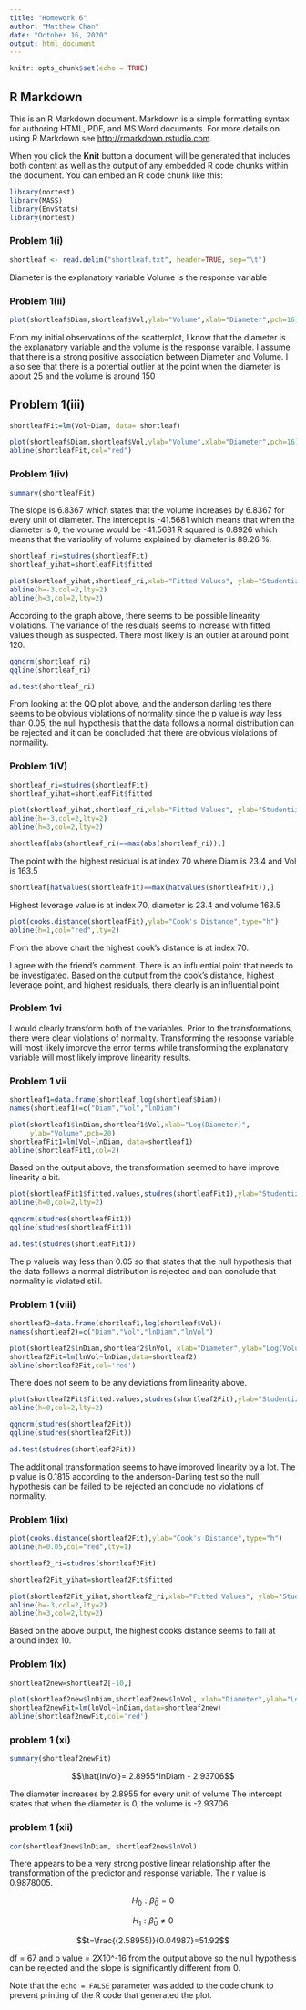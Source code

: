 ---
title: "Homework 6"
author: "Matthew Chan"
date: "October 16, 2020"
output: html_document
---

```{r setup, include=FALSE}
knitr::opts_chunk$set(echo = TRUE)
```

## R Markdown

This is an R Markdown document. Markdown is a simple formatting syntax for authoring HTML, PDF, and MS Word documents. For more details on using R Markdown see <http://rmarkdown.rstudio.com>.

When you click the **Knit** button a document will be generated that includes both content as well as the output of any embedded R code chunks within the document. You can embed an R code chunk like this:
```{r}
library(nortest)
library(MASS)
library(EnvStats)
library(nortest)
```

### Problem 1(i)

```{r }
shortleaf <- read.delim("shortleaf.txt", header=TRUE, sep="\t")
```

Diameter is the explanatory variable
Volume is the response variable

### Problem 1(ii)

```{r}
plot(shortleaf$Diam,shortleaf$Vol,ylab="Volume",xlab="Diameter",pch=16)
```

From my initial observations of the scatterplot, I know that the diameter is the explanatory variable and the volume is the response varaible. I  assume that there is a strong positive association between Diameter and Volume. I also see that there is a potential outlier at the point when the diameter is about 25 and the volume is around 150

## Problem 1(iii)

```{r}
shortleafFit=lm(Vol~Diam, data= shortleaf)
```


 
```{r}
plot(shortleaf$Diam,shortleaf$Vol,ylab="Volume",xlab="Diameter",pch=16)
abline(shortleafFit,col="red")

```


### Problem 1(iv)
```{r}
summary(shortleafFit)
```

The slope is 6.8367 which states that the volume increases by 6.8367 for every unit of diameter.
The intercept is -41.5681 which means that when the diameter is 0, the volume would be -41.5681 
R squared is 0.8926 which means that the variablity of volume explained by diameter is 89.26 %.

```{r}
shortleaf_ri=studres(shortleafFit)  
shortleaf_yihat=shortleafFit$fitted
```

```{r}
plot(shortleaf_yihat,shortleaf_ri,xlab="Fitted Values", ylab="Studentized Residuals")
abline(h=-3,col=2,lty=2)
abline(h=3,col=2,lty=2)
```

According to the graph above, there seems to be possible linearity violations. The variance of the residuals seems to increase with fitted values though as suspected. There most likely is an outlier at around point 120. 

```{r}
qqnorm(shortleaf_ri)
qqline(shortleaf_ri)
```

```{r}
ad.test(shortleaf_ri)
```

From looking at the QQ plot above, and the anderson darling tes there seems to be obvious violations of normality since the p value is way less than 0.05, the null hypothesis that the data follows a normal distribution can be rejected and it can be concluded that there are obvious violations of normaility.

### Problem 1(V)

```{r}
shortleaf_ri=studres(shortleafFit) 
shortleaf_yihat=shortleafFit$fitted
```

```{r}
plot(shortleaf_yihat,shortleaf_ri,xlab="Fitted Values", ylab="Studentized Residuals")
abline(h=-3,col=2,lty=2)
abline(h=3,col=2,lty=2)
```

```{r}
shortleaf[abs(shortleaf_ri)==max(abs(shortleaf_ri)),]
```

The point with the highest residual is at index 70 where Diam is 23.4 and Vol is 163.5

```{r}
shortleaf[hatvalues(shortleafFit)==max(hatvalues(shortleafFit)),]
```

Highest leverage value is at index 70, diameter is 23.4 and volume 163.5 

```{r}
plot(cooks.distance(shortleafFit),ylab="Cook's Distance",type="h")
abline(h=1,col="red",lty=2)
```

From the above chart the highest cook's distance is at index 70.

I agree with the friend's comment. There is an influential point that needs to be investigated. Based on the output from the cook's distance, highest leverage point, and highest residuals, there clearly is an influential point. 

### Problem 1vi

I would clearly transform both of the variables. Prior to the transformations, there were clear violations of normality. Transforming the response variable will most likely improve the error terms while transforming the explanatory variable will most likely improve linearity results. 

### Problem 1 vii

```{r}
shortleaf1=data.frame(shortleaf,log(shortleaf$Diam))
names(shortleaf1)=c("Diam","Vol","lnDiam")
```

```{r}
plot(shortleaf1$lnDiam,shortleaf1$Vol,xlab="Log(Diameter)",
     ylab="Volume",pch=20)
shortleafFit1=lm(Vol~lnDiam, data=shortleaf1)
abline(shortleafFit1,col=2)
```

Based on the output above, the transformation seemed to have improve linearity a bit.

```{r}
plot(shortleafFit1$fitted.values,studres(shortleafFit1),ylab="Studentized Residuals",xlab="Fitted Values")
abline(h=0,col=2,lty=2)
```

```{r}
qqnorm(studres(shortleafFit1)) 
qqline(studres(shortleafFit1))
```

```{r}
ad.test(studres(shortleafFit1)) 
```

The p valueis way less than 0.05 so that states that the null hypothesis that the data follows a normal distribution is rejected and can conclude that normality is violated still. 

### Problem 1 (viii)

```{r}
shortleaf2=data.frame(shortleaf1,log(shortleaf$Vol))
names(shortleaf2)=c("Diam","Vol","lnDiam","lnVol")
```

```{r}
plot(shortleaf2$lnDiam,shortleaf2$lnVol, xlab="Diameter",ylab="Log(Volume)")
shortleaf2Fit=lm(lnVol~lnDiam,data=shortleaf2)
abline(shortleaf2Fit,col='red')
```

There does not seem to be any deviations from linearity above. 

```{r}
plot(shortleaf2Fit$fitted.values,studres(shortleaf2Fit),ylab="Studentized Residuals",xlab="Fitted Values")
abline(h=0,col=2,lty=2)
```

```{r}
qqnorm(studres(shortleaf2Fit)) 
qqline(studres(shortleaf2Fit))
```

```{r}
ad.test(studres(shortleaf2Fit)) 
```

The additional transformation seems to have improved linearity by a lot. The p value is 0.1815 according to the anderson-Darling test so the null hypothesis can be failed to be rejected an conclude no violations of normality. 

### Problem 1(ix)

```{r}
plot(cooks.distance(shortleaf2Fit),ylab="Cook's Distance",type="h")
abline(h=0.05,col="red",lty=1)
```
```{r}
shortleaf2_ri=studres(shortleaf2Fit)  
```
```{r}
shortleaf2Fit_yihat=shortleaf2Fit$fitted
```

```{r}
plot(shortleaf2Fit_yihat,shortleaf2_ri,xlab="Fitted Values", ylab="Studentized Residuals")
abline(h=-3,col=2,lty=2)
abline(h=3,col=2,lty=2)
```

Based on the above output, the highest cooks distance seems to fall at around index 10. 

### Problem 1(x)

```{r}
shortleaf2new=shortleaf2[-10,]
```

```{r}
plot(shortleaf2new$lnDiam,shortleaf2new$lnVol, xlab="Diameter",ylab="Log(Volume)")
shortleaf2newFit=lm(lnVol~lnDiam,data=shortleaf2new)
abline(shortleaf2newFit,col='red')
```


### problem 1 (xi)
```{r}
summary(shortleaf2newFit)
```

$$\hat{lnVol}= 2.8955*lnDiam - 2.93706$$ 

The diameter increases by 2.8955 for every unit of volume
The intercept states that when the diameter is 0, the volume is -2.93706

### problem 1 (xii)

```{r}
cor(shortleaf2new$lnDiam, shortleaf2new$lnVol)
```


There appears to be a very strong postive linear relationship after the transformation of the predictor and response variable. The r value is 0.9878005.

$$H_0:\hat{\beta}_0=0$$ 


$$H_1: \hat{\beta}_0 \neq 0 $$

$$t=\frac{(2.58955)}{0.04987}=51.92$$ 

df = 67 and p value =  2X10^-16  from the output above so the null hypothesis can be rejected  and the slope is significantly different from 0. 


Note that the `echo = FALSE` parameter was added to the code chunk to prevent printing of the R code that generated the plot.
